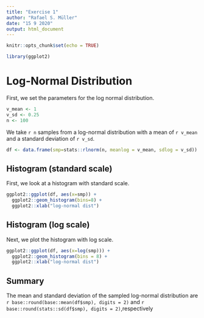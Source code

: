 ```yaml
---
title: "Exercise 1"
author: "Rafael S. Müller"
date: "15 9 2020"
output: html_document
---
```


```r
knitr::opts_chunk$set(echo = TRUE)
```

```r
library(ggplot2)
```
# Log-Normal Distribution

First, we set the parameters for the log normal distribution.

```r
v_mean <- 1
v_sd <- 0.25
n <- 100
```

We take `r n` samples from a log-normal distribution with a mean of `r v_mean` and a standard deviation of `r v_sd`.

```r
df <- data.frame(smp=stats::rlnorm(n, meanlog = v_mean, sdlog = v_sd))
```

## Histogram (standard scale)
First, we look at a histogram with standard scale.

```r

ggplot2::ggplot(df, aes(x=smp)) +
  ggplot2::geom_histogram(bins=8) +
  ggplot2::xlab("log-normal dist")
```

## Histogram (log scale)
Next, we plot the histogram with log scale.

```r
ggplot2::ggplot(df, aes(x=log(smp))) +
  ggplot2::geom_histogram(bins = 8) +
  ggplot2::xlab("log-normal dist")
```

## Summary

The mean and standard deviation of the sampled log-normal distribution are `r base::round(base::mean(df$smp), digits = 2)` and `r base::round(stats::sd(df$smp), digits = 2) `,respectively

